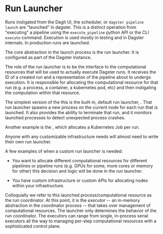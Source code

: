 
# Run Launcher

Runs instigated from the Dagit UI, the scheduler, or `dagster pipeline launch` are
"launched" in dagster. This is a distinct operation from "executing" a pipeline
using the `execute_pipeline` python API or the CLI `execute` command. Execution is
used mostly in testing and in Dagster internals. In production runs are launched.

The core abstraction in the launch process is the run launcher. It is configured
as part of the Dagster Instance.

The role of the run launcher is to be the interface to the computational
resources that will be used to actually execute Dagster runs. It receives
the ID of a created run and a representation of the pipeline about to undergo
execution. It is responsible for allocating the computational resource for that
run (e.g. a process, a container, a kubernetes pod, etc) and then instigating
the computation within that resource.

The simplest version of the this is the built-in, default run launcher, <PyObject module="dagster.core.launcher" object="CliApiRunLauncher" />.
That run launcher spawns a new process on the current node for each run that is launched. It also
provides the ability to terminate that run, and it monitors launched processes to
detect unexpected process crashes.

Another example is  the <PyObject module="dagster_k8s" object="K8sRunLauncher"/>,
which allocates a Kubernetes Job per run.

Anyone with any customizable infrastructure needs will almost need 
to write their own run launcher.

A few examples of when a custom run launcher is needed:

- You want to allocate different computational resources
for different pipelines or pipeline runs (e.g. GPUs for some, more cores or memory for other)
this decision and logic will be done in the run launcher.

- You have custom infrastructure or custom APIs for allocating nodes within your infrastructure.

Colloquially we refer to this launched process/computational resource as the run coordinator.
At this point, it is the *executor* -- an in-memory abstraction in the coordinator process -- that
takes over management of computational resources. The launcher only determines the behavior of
the run coordinator. The executors can range from single, in-process serial executors
all the way to managing per-step computational resources with a sophisticated control plane.